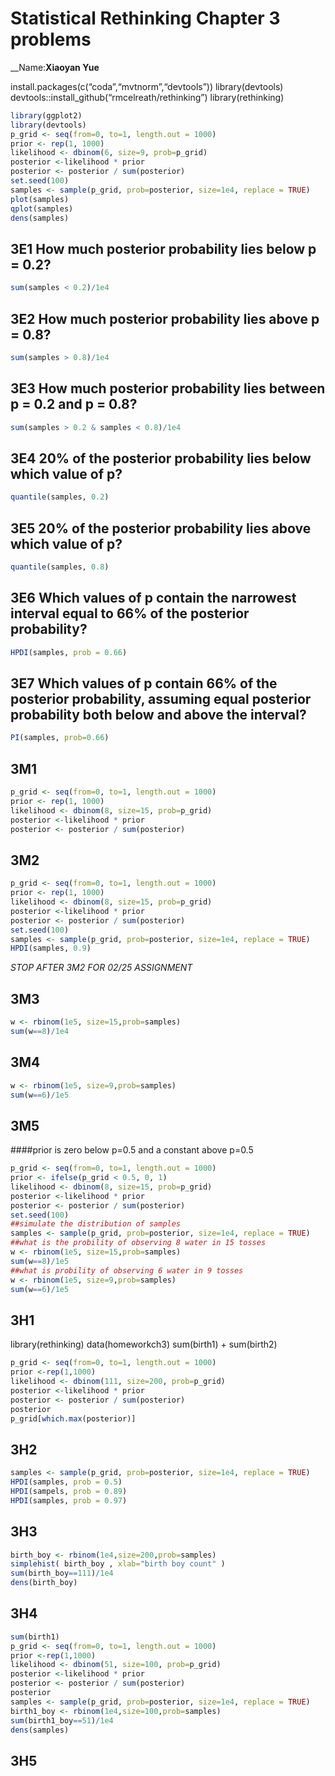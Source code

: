 # Statistical Rethinking Chapter 3 problems

__Name:__Xiaoyan Yue__


install.packages(c("coda","mvtnorm","devtools"))
library(devtools)
devtools::install_github("rmcelreath/rethinking")
library(rethinking)

```r
library(ggplot2)
library(devtools)
p_grid <- seq(from=0, to=1, length.out = 1000)
prior <- rep(1, 1000)
likelihood <- dbinom(6, size=9, prob=p_grid)
posterior <-likelihood * prior
posterior <- posterior / sum(posterior)
set.seed(100)
samples <- sample(p_grid, prob=posterior, size=1e4, replace = TRUE)
plot(samples)
qplot(samples)
dens(samples)
```
## 3E1 How much posterior probability lies below p = 0.2?
```r
sum(samples < 0.2)/1e4
```
## 3E2 How much posterior probability lies above p = 0.8?
```r
sum(samples > 0.8)/1e4
```
## 3E3 How much posterior probability lies between p = 0.2 and p = 0.8?
```r
sum(samples > 0.2 & samples < 0.8)/1e4
```
## 3E4 20% of the posterior probability lies below which value of p?
```r
quantile(samples, 0.2)
```
## 3E5 20% of the posterior probability lies above which value of p?  
```r
quantile(samples, 0.8) 
```
## 3E6 Which values of p contain the narrowest interval equal to 66% of the posterior probability? 
```r
HPDI(samples, prob = 0.66)
```

## 3E7 Which values of p contain 66% of the posterior probability, assuming equal posterior probability both below and above the interval?
```r
PI(samples, prob=0.66)
```

## 3M1
```r
p_grid <- seq(from=0, to=1, length.out = 1000)
prior <- rep(1, 1000)
likelihood <- dbinom(8, size=15, prob=p_grid)
posterior <-likelihood * prior
posterior <- posterior / sum(posterior)
```
## 3M2
```r
p_grid <- seq(from=0, to=1, length.out = 1000)
prior <- rep(1, 1000)
likelihood <- dbinom(8, size=15, prob=p_grid)
posterior <-likelihood * prior
posterior <- posterior / sum(posterior)
set.seed(100)
samples <- sample(p_grid, prob=posterior, size=1e4, replace = TRUE)
HPDI(samples, 0.9)
```
_STOP AFTER 3M2 FOR 02/25 ASSIGNMENT_

## 3M3
```r
w <- rbinom(1e5, size=15,prob=samples)
sum(w==8)/1e4
```

## 3M4
```r
w <- rbinom(1e5, size=9,prob=samples)
sum(w==6)/1e5
```
## 3M5
####prior is zero below p=0.5 and a constant above p=0.5
```r
p_grid <- seq(from=0, to=1, length.out = 1000)
prior <- ifelse(p_grid < 0.5, 0, 1)
likelihood <- dbinom(8, size=15, prob=p_grid)
posterior <-likelihood * prior
posterior <- posterior / sum(posterior)
set.seed(100)
##simulate the distribution of samples
samples <- sample(p_grid, prob=posterior, size=1e4, replace = TRUE)
##what is the probility of observing 8 water in 15 tosses
w <- rbinom(1e5, size=15,prob=samples)
sum(w==8)/1e5
##what is probility of observing 6 water in 9 tosses
w <- rbinom(1e5, size=9,prob=samples)
sum(w==6)/1e5
```

## 3H1
library(rethinking)
data(homeworkch3)
sum(birth1) + sum(birth2)
```R
p_grid <- seq(from=0, to=1, length.out = 1000)
prior <-rep(1,1000)
likelihood <- dbinom(111, size=200, prob=p_grid)
posterior <-likelihood * prior
posterior <- posterior / sum(posterior)
posterior
p_grid[which.max(posterior)]
```

## 3H2
```r
samples <- sample(p_grid, prob=posterior, size=1e4, replace = TRUE)
HPDI(samples, prob = 0.5)
HPDI(sampels, prob = 0.89)
HPDI(samples, prob = 0.97)
```
## 3H3
```r
birth_boy <- rbinom(1e4,size=200,prob=samples)
simplehist( birth_boy , xlab="birth boy count" )
sum(birth_boy==111)/1e4
dens(birth_boy)
```
## 3H4
```r
sum(birth1)
p_grid <- seq(from=0, to=1, length.out = 1000)
prior <-rep(1,1000)
likelihood <- dbinom(51, size=100, prob=p_grid)
posterior <-likelihood * prior
posterior <- posterior / sum(posterior)
posterior
samples <- sample(p_grid, prob=posterior, size=1e4, replace = TRUE)
birth1_boy <- rbinom(1e4,size=100,prob=samples)
sum(birth1_boy==51)/1e4
dens(samples)
```
## 3H5